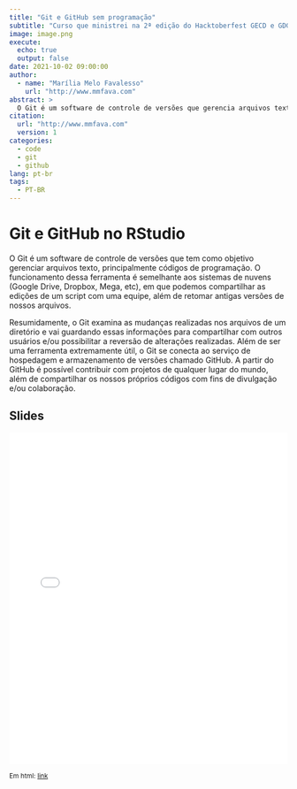 ```yaml
---
title: "Git e GitHub sem programação"
subtitle: "Curso que ministrei na 2ª edição do Hacktoberfest GECD e GDG Foz do Iguaçu"
image: image.png
execute:
  echo: true
  output: false
date: 2021-10-02 09:00:00
author:
  - name: "Marília Melo Favalesso"
    url: "http://www.mmfava.com"
abstract: >
  O Git é um software de controle de versões que gerencia arquivos texto, principalmente códigos de programação, permitindo compartilhar edições e retomar versões anteriores. Este curso ensina como utilizar o Git e o GitHub sem precisar codar (pelo menos, não muito).
citation: 
  url: "http://www.mmfava.com"
  version: 1
categories:
  - code
  - git
  - github
lang: pt-br
tags: 
  - PT-BR
---
```


# Git e GitHub no RStudio

O Git é um software de controle de versões que tem como objetivo gerenciar arquivos texto, principalmente códigos de programação. O funcionamento dessa ferramenta é semelhante aos sistemas de nuvens (Google Drive, Dropbox, Mega, etc), em que podemos compartilhar as edições de um script com uma equipe, além de retomar antigas versões de nossos arquivos.

Resumidamente, o Git examina as mudanças realizadas nos arquivos de um diretório e vai guardando essas informações para compartilhar com outros usuários e/ou possibilitar a reversão de alterações realizadas. Além de ser uma ferramenta extremamente útil, o Git se conecta ao serviço de hospedagem e armazenamento de versões chamado GitHub. A partir do GitHub é possível contribuir com projetos de qualquer lugar do mundo, além de compartilhar os nossos próprios códigos com fins de divulgação e/ou colaboração.

## Slides

<iframe src="slides.pdf" width="100%" height="600px" frameborder="0" allowfullscreen></iframe>

<small>Em html: [link](https://www.mmfava.com/talk/2021-09-30-git-sem-prog/slides.html#1)</small>


